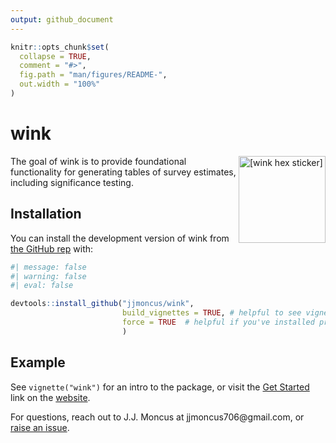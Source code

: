 ```yaml
---
output: github_document
---
```


<!-- README.md is generated from README.Rmd. Please edit that file -->

```r
knitr::opts_chunk$set(
  collapse = TRUE,
  comment = "#>",
  fig.path = "man/figures/README-",
  out.width = "100%"
)
```

# wink 

<!-- badges: start -->
<img src="man/figures/logo.png" align="right" height="139" alt="[wink hex sticker]" />
<!-- badges: end -->

The goal of wink is to provide foundational functionality for generating tables of survey estimates, including significance testing.

## Installation

You can install the development version of wink from [the GitHub rep](https://github.com/jjmoncus/wink/) with:

``` r
#| message: false 
#| warning: false
#| eval: false

devtools::install_github("jjmoncus/wink", 
                         build_vignettes = TRUE, # helpful to see vignettes, set to FALSE if needed
                         force = TRUE  # helpful if you've installed previous versions, forces an override, set to FALSE if needed
                         )
```

## Example

See `vignette("wink")` for an intro to the package, or visit the [Get Started](https://jjmoncus.github.io/wink/articles/wink.html) link on the [website](https://jjmoncus.github.io/wink/index.html).

For questions, reach out to J.J. Moncus at jjmoncus706@gmail.com, or [raise an issue](https://github.com/jjmoncus/wink/issues).
